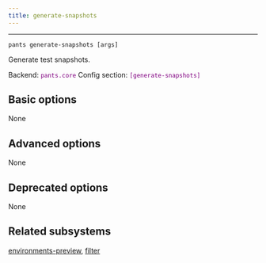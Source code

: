 ```yaml
---
title: generate-snapshots
---
```


---

```
pants generate-snapshots [args]
```

Generate test snapshots.

Backend: <span style="color: purple"><code>pants.core</code></span>
Config section: <span style="color: purple"><code>[generate-snapshots]</code></span>

## Basic options

None

## Advanced options

None

## Deprecated options

None

## Related subsystems

[environments-preview](reference-environments-preview), [filter](reference-filter)
